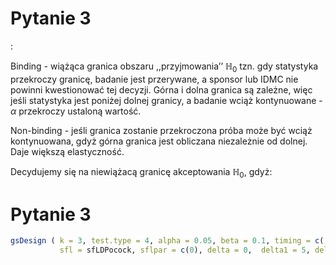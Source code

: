 # Pytanie 3 

\small


\textcolor{blue}{Binding vs non-binding futility boundaries}:

Binding - wiążąca granica obszaru ,,przyjmowania'' $\mathbb{H}_0$ tzn. gdy statystyka przekroczy granicę, badanie jest przerywane, a sponsor lub IDMC nie powinni kwestionować tej decyzji.
Górna i dolna granica są zależne, więc jeśli statystyka jest poniżej dolnej granicy, a badanie wciąż kontynuowane - $\alpha$ przekroczy ustaloną wartość. 

Non-binding - jeśli granica zostanie przekroczona próba może być wciąż kontynuowana, gdyż górna granica jest obliczana niezależnie od dolnej. Daje większą elastyczność.

Decydujemy się na niewiążacą granicę akceptowania $\mathbb{H}_0$, gdyż:
\begin{itemize}
\item IDMC może mieć zastrzeżenia co do np. zgromadzonych dotychczas danych, możliwości początkowego niezrównoważenia pewnego czynnika predykcyjnego w grupach z racji mniejszej próbki itp.
\item Sponsor może chcieć kontynuować próbę ze względu na potencjał marketingowy związany z niższą częstotliwością wstrzykiwań SIRENu, chęcią gromadzenia dodatkowych danych (np. o efektach w grupach).
\end{itemize}



# Pytanie 3

\tiny

```r
gsDesign ( k = 3, test.type = 4, alpha = 0.05, beta = 0.1, timing = c( 1 ), sfu = sfLDOF, sfupar = c(0), 
           sfl = sfLDPocock, sflpar = c(0), delta = 0,  delta1 = 5, delta0 = 0, endpoint = 'normal', n.fix = n ) )
```

\normalsize

\begin{table}[ht]
\centering
\begin{tabular}{rrrrr}
  \hline
 & n & Z & Nominal p & spend \\ 
  \hline
1 & 165.137 & 3.200 & 0.001 & 0.001 \\ 
  2 & 330.274 & 2.141 & 0.016 & 0.016 \\ 
  3 & 495.412 & 1.695 & 0.045 & 0.034 \\ 
   \hline
\end{tabular}
\caption{Upper boundaries (O'Brien Fleming)}
\end{table}


\begin{table}[ht]
\centering
\begin{tabular}{rrrrr}
  \hline
 & n & Z & Nominal p & spend \\ 
  \hline
1 & 165.137 & 0.197 & 0.422 & 0.045 \\ 
  2 & 330.274 & 1.025 & 0.153 & 0.031 \\ 
  3 & 495.412 & 1.695 & 0.045 & 0.024 \\ 
   \hline
\end{tabular}
\caption{Lower boundaries (Pocock)}
\end{table}


